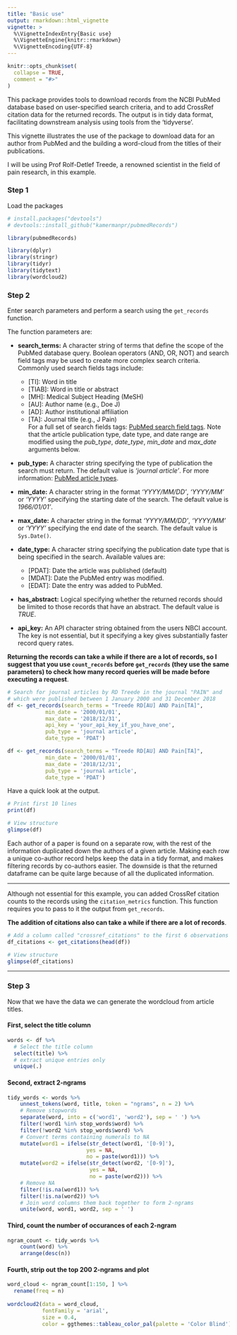 ```yaml
---
title: "Basic use"
output: rmarkdown::html_vignette
vignette: >
  %\VignetteIndexEntry{Basic use}
  %\VignetteEngine{knitr::rmarkdown}
  %\VignetteEncoding{UTF-8}
---
```


```r
knitr::opts_chunk$set(
  collapse = TRUE,
  comment = "#>"
)
```

This package provides tools to download records from the NCBI PubMed database based on user-specified search criteria, and to add CrossRef citation data for the returned records. The output is in tidy data format, facilitating downstream analysis using tools from the 'tidyverse'.

This vignette illustrates the use of the package to download data for an author from PubMed and the building a word-cloud from the titles of their publications. 

I will be using Prof Rolf-Detlef Treede, a renowned scientist in the field of pain research, in this example.

### Step 1

Load the packages

```r
# install.packages("devtools")
# devtools::install_github("kamermanpr/pubmedRecords")

library(pubmedRecords)

library(dplyr)
library(stringr)
library(tidyr)
library(tidytext)
library(wordcloud2)
```


### Step 2

Enter search parameters and perform a search using the `get_records` function.

The function parameters are:

- **search_terms:** A character string of terms that define the scope of the PubMed database query. Boolean operators (AND, OR, NOT) and search field tags may be used to create more complex search criteria. Commonly used search fields tags include:  
  - \[TI]: Word in title  
  - \[TIAB]: Word in title or abstract  
  - \[MH]: Medical Subject Heading (MeSH)  
  - \[AU]: Author name (e.g., Doe J)  
  - \[AD]: Author institutional affiliation  
  - \[TA]: Journal title (e.g., J Pain)  
  For a full set of search fields tags: [PubMed search field tags](https://www.ncbi.nlm.nih.gov/books/NBK3827/#_pubmedhelp_Search_Field_Descriptions_and_).
  Note that the article publication type, date type, and date range are modified using the _pub\_type_, _date\_type_, _min\_date_ and _max\_date_ arguments below.
  
- **pub_type:** A character string specifying the type of publication the search must return. The default value is _'journal article'_. For more information: [PubMed article types](https://www.ncbi.nlm.nih.gov/books/NBK3827/table/pubmedhelp.T.publication_types/?report=objectonly).

- **min_date:** A character string in the format _'YYYY/MM/DD'_, _'YYYY/MM'_ or _'YYYY'_ specifying the starting date of the search. The default value is _1966/01/01'_.

- **max_date:** A character string in the format _'YYYY/MM/DD'_, _'YYYY/MM'_ or _'YYYY'_ specifying the end date of the search. The default value is `Sys.Date()`.

- **date_type:** A character string specifying the publication date type that is being specified in the search. Available values are:  
  - \[PDAT]: Date the article was published (default)  
  - \[MDAT]: Date the PubMed entry was modified.
  - \[EDAT]: Date the entry was added to PubMed.

- **has_abstract:** Logical specifying whether the returned records should be limited to those records that have an abstract. The default value is _TRUE_.

- **api_key:** An API character string obtained from the users NBCI account. The key is not essential, but it specifying a key gives substantially faster record query rates. 

**Returning the records can take a while if there are a lot of records, so I suggest that you use `count_records` before `get_records` (they use the same parameters) to check how many record queries will be made before executing a request**.

```r
# Search for journal articles by RD Treede in the journal "PAIN" and 
# which were published between 1 January 2000 and 31 December 2018
df <- get_records(search_terms = "Treede RD[AU] AND Pain[TA]",
            min_date = '2000/01/01',
            max_date = '2018/12/31',
            api_key = 'your_api_key_if_you_have_one',
            pub_type = 'journal article',
            date_type = 'PDAT')
```

```r
df <- get_records(search_terms = "Treede RD[AU] AND Pain[TA]",
            min_date = '2000/01/01',
            max_date = '2018/12/31',
            pub_type = 'journal article',
            date_type = 'PDAT')
```

Have a quick look at the output.

```r
# Print first 10 lines
print(df)

# View structure
glimpse(df)
```

Each author of a paper is found on a separate row, with the rest of the information duplicated down the authors of a given article. Making each row a unique co-author record helps keep the data in a tidy format, and makes filtering records by co-authors easier. The downside is that the returned dataframe can be quite large because of all the duplicated information. 

----

Although not essential for this example, you can added CrossRef citation counts to the records using the `citation_metrics` function. This function requires you to pass to it the output from `get_records`. 

**The addition of citations also can take a while if there are a lot of records**.

```r
# Add a column called "crossref_citations" to the first 6 observations
df_citations <- get_citations(head(df))

# View structure
glimpse(df_citations)
```

----

### Step 3

Now that we have the data we can generate the wordcloud from article titles.

#### First, select the title column

```r
words <- df %>% 
  # Select the title column
  select(title) %>% 
  # extract unique entries only
  unique(.)
```

#### Second, extract 2-ngrams

```r
tidy_words <- words %>%
    unnest_tokens(word, title, token = "ngrams", n = 2) %>%
    # Remove stopwords
    separate(word, into = c('word1', 'word2'), sep = ' ') %>%
    filter(!word1 %in% stop_words$word) %>%
    filter(!word2 %in% stop_words$word) %>%
    # Convert terms containing numerals to NA
    mutate(word1 = ifelse(str_detect(word1, '[0-9]'),
                         yes = NA,
                         no = paste(word1))) %>%
    mutate(word2 = ifelse(str_detect(word2, '[0-9]'),
                          yes = NA,
                          no = paste(word2))) %>%
    # Remove NA
    filter(!is.na(word1)) %>%
    filter(!is.na(word2)) %>%
    # Join word columns them back together to form 2-ngrams
    unite(word, word1, word2, sep = ' ')
```

#### Third, count the number of occurances of each 2-ngram

```r
ngram_count <- tidy_words %>%
    count(word) %>%
    arrange(desc(n))
```

#### Fourth, strip out the top 200 2-ngrams and plot

```r
word_cloud <- ngram_count[1:150, ] %>% 
  rename(freq = n)
  
wordcloud2(data = word_cloud,
           fontFamily = 'arial',
           size = 0.4,
           color = ggthemes::tableau_color_pal(palette = 'Color Blind')(10))
```



